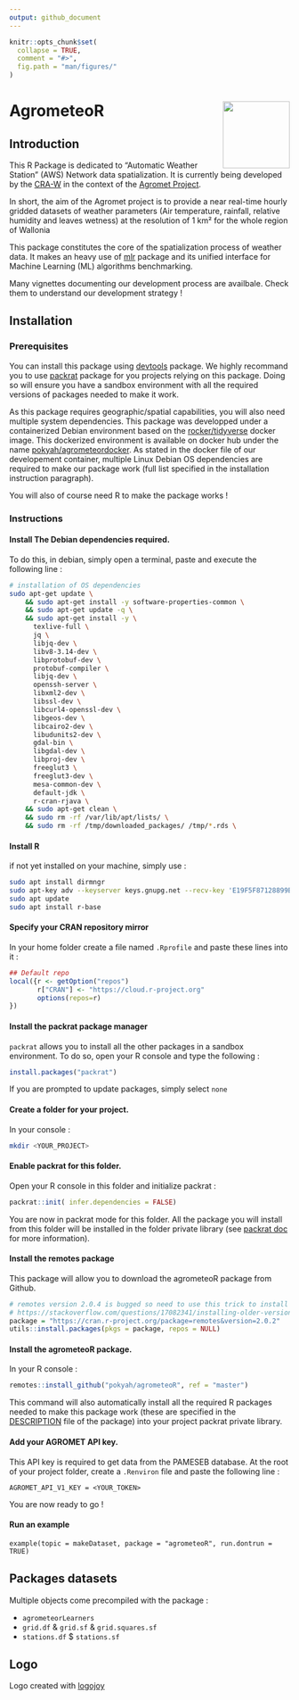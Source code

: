 ```yaml
---
output: github_document
---
```


```r
knitr::opts_chunk$set(
  collapse = TRUE,
  comment = "#>",
  fig.path = "man/figures/"
)
```

# AgrometeoR <img src="man/figures/logo.png" align="right" alt="" width="120" />

## Introduction 

This R Package is dedicated to "Automatic Weather Station" (AWS) Network data spatialization. It is currently being developed by the [CRA-W](http://www.cra.wallonie.be) in the context of the [Agromet Project](./vignettes/presentation-agromet-project.Rmd).

In short, the aim of the Agromet project is to provide a near real-time hourly gridded datasets of weather parameters (Air temperature, rainfall, relative humidity and leaves wetness) at the resolution of 1 km² for the whole region of Wallonia

This package constitutes the core of the spatialization process of weather data. It makes an heavy use of [mlr](https://mlr.mlr-org.com/index.html) package and its unified interface for Machine Learning (ML) algorithms benchmarking.

Many vignettes documenting our development process are availbale. Check them to understand our development strategy !

## Installation

### Prerequisites

You can install this package using [devtools](https://www.rstudio.com/products/rpackages/devtools/) package. We highly recommand you to use [packrat](https://rstudio.github.io/packrat/) package for you projects relying on this package. Doing so will ensure you have a sandbox environment with all the required versions of packages needed to make it work. 

As this package requires geographic/spatial capabilities, you will also need multiple system dependencies. This package was developped under a containerized Debian environment based on the [rocker/tidyverse](https://hub.docker.com/r/rocker/tidyverse/) docker image. This dockerized environment is available on docker hub under the name [pokyah/agrometeordocker](https://hub.docker.com/r/pokyah/agrometeordocker/). As stated in the docker file of our developement container, multiple Linux Debian OS dependencies are required to make our package work (full list specified in the installation instruction paragraph).

You will also of course need R to make the package works !  

### Instructions

#### Install The Debian dependencies required.

To do this, in debian, simply open a terminal, paste and execute the following line : 

```bash
# installation of OS dependencies
sudo apt-get update \
    && sudo apt-get install -y software-properties-common \
    && sudo apt-get update -q \
    && sudo apt-get install -y \
      texlive-full \
      jq \
      libjq-dev \
      libv8-3.14-dev \
      libprotobuf-dev \
      protobuf-compiler \
      libjq-dev \
      openssh-server \
      libxml2-dev \
      libssl-dev \
      libcurl4-openssl-dev \
      libgeos-dev \
      libcairo2-dev \
      libudunits2-dev \
      gdal-bin \
      libgdal-dev \
      libproj-dev \
      freeglut3 \
      freeglut3-dev \
      mesa-common-dev \
      default-jdk \
      r-cran-rjava \
    && sudo apt-get clean \ 
    && sudo rm -rf /var/lib/apt/lists/ \ 
    && sudo rm -rf /tmp/downloaded_packages/ /tmp/*.rds \
```
#### Install R

if not yet installed on your machine, simply use : 

```bash
sudo apt install dirmngr
sudo apt-key adv --keyserver keys.gnupg.net --recv-key 'E19F5F87128899B192B1A2C2AD5F960A256A04AF'
sudo apt update
sudo apt install r-base
```

#### Specify your CRAN repository mirror

In your home folder create a file named `.Rprofile` and paste these lines into it : 

```r
## Default repo
local({r <- getOption("repos")
       r["CRAN"] <- "https://cloud.r-project.org"
       options(repos=r)
})
```


#### Install the packrat package manager

`packrat` allows you to install all the other packages in a sandbox environment. To do so, open your R console and type the following : 

```r
install.packages("packrat")
```
If you are prompted to update packages, simply select `none`

#### Create a folder for your project.

In your console :  

```bash
mkdir <YOUR_PROJECT>
```

#### Enable packrat for this folder.

Open your R console in this folder and initialize packrat :

```r
packrat::init( infer.dependencies = FALSE)
```

You are now in packrat mode for this folder. All the package you will install from this folder will be installed in the folder private library (see [packrat doc](https://rstudio.github.io/packrat/) for more information).

#### Install the remotes package

This package will allow you to download the agrometeoR package from Github.

```r
# remotes version 2.0.4 is bugged so need to use this trick to install required version :
# https://stackoverflow.com/questions/17082341/installing-older-version-of-r-package
package = "https://cran.r-project.org/package=remotes&version=2.0.2"
utils::install.packages(pkgs = package, repos = NULL)
```

#### Install the agrometeoR package.

In your R console : 

```r
remotes::install_github("pokyah/agrometeoR", ref = "master")
```

This command will also automatically install all the required R packages needed to make this package work (these are specified in the [DESCRIPTION](./DESCRIPTION) file of the package) into your project packrat private library.

#### Add your AGROMET API key.

This API key is required to get data from the PAMESEB database. At the root of your project folder, create a `.Renviron` file and paste the following line : 

`AGROMET_API_V1_KEY = <YOUR_TOKEN>`

You are now ready to go ! 

#### Run an example

`example(topic = makeDataset, package = "agrometeoR", run.dontrun = TRUE)`

## Packages datasets 

Multiple objects come precompiled with the package : 

* `agrometeorLearners`
* `grid.df` & `grid.sf` & `grid.squares.sf`
* `stations.df` $ `stations.sf` 

## Logo

Logo created with [logojoy](https://logojoy.com/editor/23591201)







